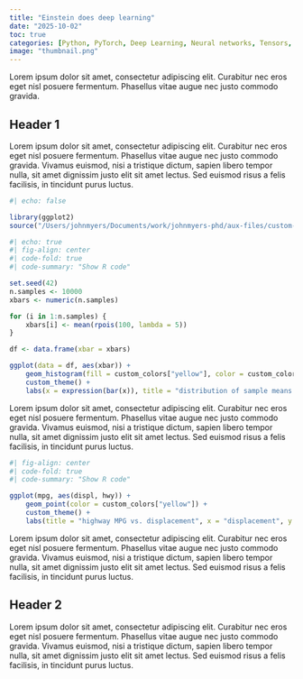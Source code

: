 ```yaml
---
title: "Einstein does deep learning"
date: "2025-10-02"
toc: true
categories: [Python, PyTorch, Deep Learning, Neural networks, Tensors, Linear algebra]
image: "thumbnail.png"
---
```


Lorem ipsum dolor sit amet, consectetur adipiscing elit. Curabitur nec eros eget nisl posuere fermentum. Phasellus vitae augue nec justo commodo gravida.


## Header 1

Lorem ipsum dolor sit amet, consectetur adipiscing elit. Curabitur nec eros eget nisl posuere fermentum. Phasellus vitae augue nec justo commodo gravida. Vivamus euismod, nisi a tristique dictum, sapien libero tempor nulla, sit amet dignissim justo elit sit amet lectus. Sed euismod risus a felis facilisis, in tincidunt purus luctus.  



```r
#| echo: false

library(ggplot2)
source("/Users/johnmyers/Documents/work/johnmyers-phd/aux-files/custom-theme.R")

```


```r
#| echo: true
#| fig-align: center
#| code-fold: true 
#| code-summary: "Show R code"

set.seed(42)
n.samples <- 10000
xbars <- numeric(n.samples)

for (i in 1:n.samples) {
    xbars[i] <- mean(rpois(100, lambda = 5))
}

df <- data.frame(xbar = xbars)

ggplot(data = df, aes(xbar)) +
    geom_histogram(fill = custom_colors["yellow"], color = custom_colors["black"]) +
    custom_theme() +
    labs(x = expression(bar(x)), title = "distribution of sample means drawn\nfrom a Poisson distribution")

```

Lorem ipsum dolor sit amet, consectetur adipiscing elit. Curabitur nec eros eget nisl posuere fermentum. Phasellus vitae augue nec justo commodo gravida. Vivamus euismod, nisi a tristique dictum, sapien libero tempor nulla, sit amet dignissim justo elit sit amet lectus. Sed euismod risus a felis facilisis, in tincidunt purus luctus.  



```r
#| fig-align: center
#| code-fold: true
#| code-summary: "Show R code"

ggplot(mpg, aes(displ, hwy)) +
    geom_point(color = custom_colors["yellow"]) +
    custom_theme() +
    labs(title = "highway MPG vs. displacement", x = "displacement", y = "highway MPG")
```

Lorem ipsum dolor sit amet, consectetur adipiscing elit. Curabitur nec eros eget nisl posuere fermentum. Phasellus vitae augue nec justo commodo gravida. Vivamus euismod, nisi a tristique dictum, sapien libero tempor nulla, sit amet dignissim justo elit sit amet lectus. Sed euismod risus a felis facilisis, in tincidunt purus luctus.  


## Header 2

Lorem ipsum dolor sit amet, consectetur adipiscing elit. Curabitur nec eros eget nisl posuere fermentum. Phasellus vitae augue nec justo commodo gravida. Vivamus euismod, nisi a tristique dictum, sapien libero tempor nulla, sit amet dignissim justo elit sit amet lectus. Sed euismod risus a felis facilisis, in tincidunt purus luctus.  
